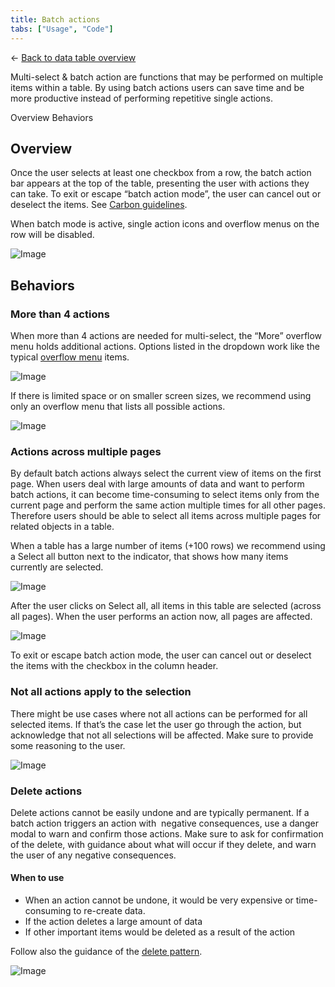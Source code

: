 ```yaml
---
title: Batch actions
tabs: ["Usage", "Code"]
---
```



<- [Back to data table overview](https://pages.github.ibm.com/cdai-design/pal/components/data-table/overview) 

<PageDescription>

Multi-select & batch action are functions that may be performed on multiple items within a table. By using batch actions users can save time and be more productive instead of performing repetitive single actions.

</PageDescription>

<AnchorLinks>
  <AnchorLink>Overview</AnchorLink>
  <AnchorLink>Behaviors</AnchorLink>
</AnchorLinks>

## Overview

Once the user selects at least one checkbox from a row, the batch action bar appears at the top of the table, presenting the user with actions they can take. To exit or escape “batch action mode”, the user can cancel out or deselect the items. See [Carbon guidelines](https://www.carbondesignsystem.com/components/data-table/usage#multi-select-and-batch-action). 

When batch mode is active, single action icons and overflow menus on the row will be disabled. 

![Image](./images/image_box-image-86.png)


## Behaviors

### More than 4 actions

When more than 4 actions are needed for multi-select, the “More” overflow menu holds additional actions. Options listed in the dropdown work like the typical [overflow menu](https://www.carbondesignsystem.com/components/overflow-menu/usage/) items.


![Image](./images/image_box-image-87.png)

If there is limited space or on smaller screen sizes, we recommend using only an overflow menu that lists all possible actions.

![Image](./images/image_box-image-88.png)

### Actions across multiple pages
By default batch actions always select the current view of items on the first page. When users deal with large amounts of data and want to perform batch actions, it can become time-consuming to select items only from the current page and perform the same action multiple times for all other pages. Therefore users should be able to select all items across multiple pages for related objects in a table.


When a table has a large number of items (+100 rows) we recommend using a Select all button next to the indicator, that shows how many items currently are selected. 

![Image](./images/image_box-image-89.png)

After the user clicks on Select all, all items in this table are selected (across all pages). When the user performs an action now, all pages are affected. 

![Image](./images/image_box-image-90.png)

To exit or escape batch action mode, the user can cancel out or deselect the items with the checkbox in the column header.


### Not all actions apply to the selection

There might be use cases where not all actions can be performed for all selected items. If that’s the case let the user go through the action, but acknowledge that not all selections will be affected. Make sure to provide some reasoning to the user.

![Image](./images/image_box-image-91.png)


### Delete actions
Delete actions cannot be easily undone and are typically permanent. If a batch action triggers an action with  negative consequences, use a danger modal to warn and confirm those actions. Make sure to ask for confirmation of the delete, with guidance about what will occur if they delete, and warn the user of any negative consequences. 


#### When to use

- When an action cannot be undone, it would be very expensive or time-consuming to re-create data. 
- If the action deletes a large amount of data
- If other important items would be deleted as a result of the action

Follow also the guidance of the [delete pattern](https://www.carbondesignsystem.com/patterns/common-actions/#delete).

![Image](./images/image_box-image-92.png)
